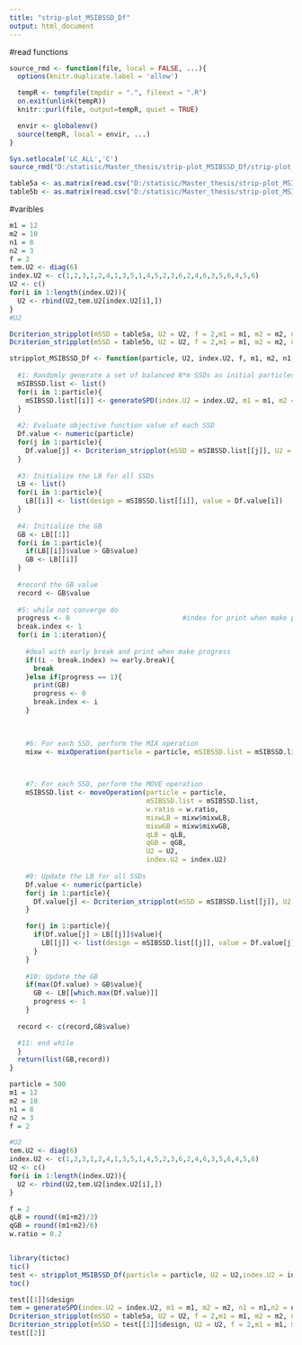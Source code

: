 ```yaml
---
title: "strip-plot_MSIBSSD_Df"
output: html_document
---
```

#read functions
```r
source_rmd <- function(file, local = FALSE, ...){
  options(knitr.duplicate.label = 'allow')

  tempR <- tempfile(tmpdir = ".", fileext = ".R")
  on.exit(unlink(tempR))
  knitr::purl(file, output=tempR, quiet = TRUE)

  envir <- globalenv()
  source(tempR, local = envir, ...)
}

Sys.setlocale('LC_ALL','C')
source_rmd("D:/statisic/Master_thesis/strip-plot_MSIBSSD_Df/strip-plot_MSIBSSD_Df_functions.Rmd")
```


```r
table5a <- as.matrix(read.csv("D:/statisic/Master_thesis/strip-plot_MSIBSSD_Df/table5a.csv",header = F))
table5b <- as.matrix(read.csv("D:/statisic/Master_thesis/strip-plot_MSIBSSD_Df/table5b.csv",header = F))
```

#varibles
```r
m1 = 12
m2 = 10
n1 = 8
n2 = 3
f = 2
tem.U2 <- diag(6)
index.U2 <- c(1,2,3,1,2,4,1,3,5,1,4,5,2,3,6,2,4,6,3,5,6,4,5,6)
U2 <- c()
for(i in 1:length(index.U2)){
  U2 <- rbind(U2,tem.U2[index.U2[i],])  
}
#U2
```
```r
Dcriterion_stripplot(mSSD = table5a, U2 = U2, f = 2,m1 = m1, m2 = m2, n1 = n1,n2 = n2)
Dcriterion_stripplot(mSSD = table5b, U2 = U2, f = 2,m1 = m1, m2 = m2, n1 = n1,n2 = n2)
```
```r
stripplot_MSIBSSD_Df <- function(particle, U2, index.U2, f, m1, m2, n1, n2, qLB, qGB, w.ratio, iteration, early.break = 100){
  
  #1: Randomly generate a set of balanced N*m SSDs as initial particles
  mSIBSSD.list <- list()
  for(i in 1:particle){
    mSIBSSD.list[[i]] <- generateSPD(index.U2 = index.U2, m1 = m1, m2 = m2, n1 = n1, n2 = n2)  
  }
  
  #2: Evaluate objective function value of each SSD
  Df.value <- numeric(particle)
  for(j in 1:particle){
    Df.value[j] <- Dcriterion_stripplot(mSSD = mSIBSSD.list[[j]], U2 = U2, f = f,m1 = m1, m2 = m2, n1 = n1,n2 = n2)  
  }
  
  #3: Initialize the LB for all SSDs
  LB <- list()
  for(i in 1:particle){
    LB[[i]] <- list(design = mSIBSSD.list[[i]], value = Df.value[i])   
  }
  
  #4: Initialize the GB
  GB <- LB[[1]]
  for(i in 1:particle){
    if(LB[[i]]$value > GB$value)
    GB <- LB[[i]]   
  }
  
  #record the GB value
  record <- GB$value
  
  #5: while not converge do
  progress <- 0                            #index for print when make progress and early break
  break.index <- 1
  for(i in 1:iteration){
    
    #deal with early break and print when make progress
    if((i - break.index) >= early.break){
      break  
    }else if(progress == 1){
      print(GB)
      progress <- 0
      break.index <- i
    }

    
    
    #6: For each SSD, perform the MIX operation 
    mixw <- mixOperation(particle = particle, mSIBSSD.list = mSIBSSD.list, w.ratio = w.ratio, LB = LB,GB = GB, qLB = qLB, qGB = qGB, U2)
    


    #7: For each SSD, perform the MOVE operation
    mSIBSSD.list <- moveOperation(particle = particle,
                                  mSIBSSD.list = mSIBSSD.list,
                                  w.ratio = w.ratio,
                                  mixwLB = mixw$mixwLB, 
                                  mixwGB = mixw$mixwGB, 
                                  qLB = qLB, 
                                  qGB = qGB,
                                  U2 = U2,
                                  index.U2 = index.U2)
    
    #9: Update the LB for all SSDs
    Df.value <- numeric(particle)
    for(j in 1:particle){
      Df.value[j] <- Dcriterion_stripplot(mSSD = mSIBSSD.list[[j]], U2 = U2, f = f,m1 = m1, m2 = m2, n1 = n1,n2 = n2)  
    }

    for(j in 1:particle){
      if(Df.value[j] > LB[[j]]$value){
        LB[[j]] <- list(design = mSIBSSD.list[[j]], value = Df.value[j])  
      }
    }
    
    #10: Update the GB
    if(max(Df.value) > GB$value){
      GB <- LB[[which.max(Df.value)]] 
      progress <- 1
    }
  
  record <- c(record,GB$value)

  #11: end while
  }
  return(list(GB,record))  
}
```

```r
particle = 500
m1 = 12
m2 = 10
n1 = 8
n2 = 3
f = 2

#U2
tem.U2 <- diag(6)
index.U2 <- c(1,2,3,1,2,4,1,3,5,1,4,5,2,3,6,2,4,6,3,5,6,4,5,6)
U2 <- c()
for(i in 1:length(index.U2)){
  U2 <- rbind(U2,tem.U2[index.U2[i],])  
}

f = 2
qLB = round((m1+m2)/3)
qGB = round((m1+m2)/6)
w.ratio = 0.2


library(tictoc)
tic()
test <- stripplot_MSIBSSD_Df(particle = particle, U2 = U2,index.U2 = index.U2, f = f, m1 = m1, m2 = m2, n1 = n1, n2 = n2, qLB = qLB, qGB = qGB, w.ratio = w.ratio, iteration = 500, early.break = 100)
toc()
```

```r
test[[1]]$design
tem = generateSPD(index.U2 = index.U2, m1 = m1, m2 = m2, n1 = n1,n2 = n2)
Dcriterion_stripplot(mSSD = table5a, U2 = U2, f = 2,m1 = m1, m2 = m2, n1 = n1,n2 = n2) 
Dcriterion_stripplot(mSSD = test[[1]]$design, U2 = U2, f = 2,m1 = m1, m2 = m2, n1 = n1,n2 = n2) 
test[[2]]
```

